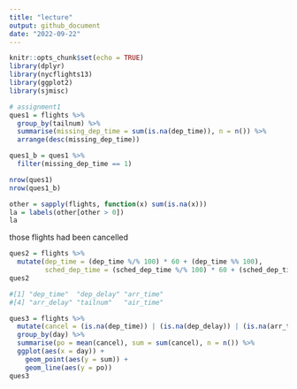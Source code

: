```yaml
---
title: "lecture"
output: github_document
date: "2022-09-22"
---
```


```r
knitr::opts_chunk$set(echo = TRUE)
library(dplyr)
library(nycflights13)
library(ggplot2)
library(sjmisc)
```

```r
# assignment1
ques1 = flights %>% 
  group_by(tailnum) %>% 
  summarise(missing_dep_time = sum(is.na(dep_time)), n = n()) %>% 
  arrange(desc(missing_dep_time))

ques1_b = ques1 %>% 
  filter(missing_dep_time == 1)

nrow(ques1)
nrow(ques1_b)

other = sapply(flights, function(x) sum(is.na(x)))
la = labels(other[other > 0])
la
```
those flights had been cancelled

```r
ques2 = flights %>% 
  mutate(dep_time = (dep_time %/% 100) * 60 + (dep_time %% 100), 
         sched_dep_time = (sched_dep_time %/% 100) * 60 + (sched_dep_time %% 100))
ques2
```

```r
#[1] "dep_time"  "dep_delay" "arr_time" 
#[4] "arr_delay" "tailnum"   "air_time" 

ques3 = flights %>% 
  mutate(cancel = (is.na(dep_time)) | (is.na(dep_delay)) | (is.na(arr_time)) | (is.na(arr_delay)) | (is.na(air_time))) %>% 
  group_by(day) %>% 
  summarise(po = mean(cancel), sum = sum(cancel), n = n()) %>%
  ggplot(aes(x = day)) +
    geom_point(aes(y = sum)) +
    geom_line(aes(y = po))
ques3
```

